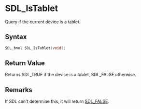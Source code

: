 = SDL_IsTablet =

Query if the current device is a tablet.

== Syntax ==

<syntaxhighlight lang='c'>
SDL_bool SDL_IsTablet(void);
</syntaxhighlight>

== Return Value ==

Returns SDL_TRUE if the device is a tablet, SDL_FALSE otherwise.

== Remarks ==

If SDL can't determine this, it will return [[SDL_FALSE]].



